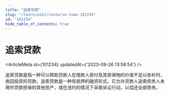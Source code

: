 ```yaml
---
title: "追索贷款"
slug: "/learn/wiki/recourse-loan-101234"
id: "101234"
hide_table_of_contents: true
---
```



# 追索贷款

<ArticleMeta id={101234} updatedAt={'2023-09-26 13:58:54'} />
<div className='border-solid border-b border-t-0 my-4 border-[var(--ifm-color-gray-300)]' />

追索贷款是指一种可以帮助贷款人在借款人拒付及其担保物的价值不足以弥补时，收回投资的贷款。追索贷款是一种有抵押的融资形式。它允许贷款人追索债务人未用作贷款担保的其他资产，或在违约的情况下采取诉讼行动，以偿还全部债务。
